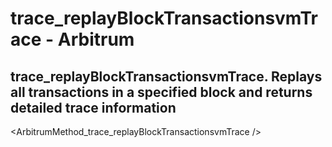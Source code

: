 # trace_replayBlockTransactionsvmTrace  - Arbitrum

## trace_replayBlockTransactionsvmTrace. Replays all transactions in a specified block and returns detailed trace information


<ArbitrumMethod_trace_replayBlockTransactionsvmTrace />
